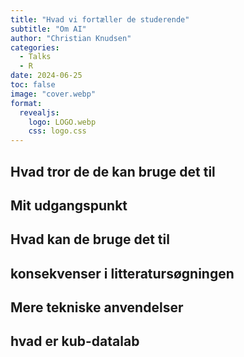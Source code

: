```yaml
---
title: "Hvad vi fortæller de studerende"
subtitle: "Om AI"
author: "Christian Knudsen"
categories:
  - Talks
  - R
date: 2024-06-25
toc: false
image: "cover.webp"
format: 
  revealjs:
    logo: LOGO.webp
    css: logo.css 
--- 
```



## Hvad tror de de kan bruge det til

## Mit udgangspunkt

## Hvad kan de bruge det til

## konsekvenser i litteratursøgningen

## Mere tekniske anvendelser

## hvad er kub-datalab